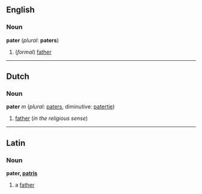 ==English==
===Noun===
'''pater''' (''plural'': '''paters''')

#(''formal'') [[father]]

----
==Dutch==
===Noun===
'''pater''' ''m'' (''plural'': [[paters]], diminutive: [[patertje]])

# [[father]] (''in the religious sense'')

----
==Latin==
===Noun===
'''pater, [[Wiktionary Appendix:Latin third declension|patris]]'''

#a [[father]]